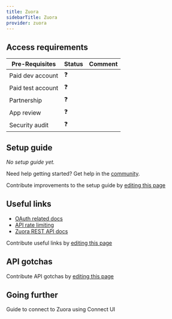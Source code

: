 ```yaml
---
title: Zuora
sidebarTitle: Zuora
provider: zuora
---
```



<Overview />
<PreBuiltTooling />
<PreBuiltUseCases />

## Access requirements
| Pre-Requisites | Status | Comment|
| - | - | - |
| Paid dev account | ❓ |  |
| Paid test account | ❓ |  |
| Partnership | ❓ | |
| App review | ❓ |  |
| Security audit | ❓ | |


## Setup guide

_No setup guide yet._

<Tip>Need help getting started? Get help in the [community](https://nango.dev/slack).</Tip>

<Note>Contribute improvements to the setup guide by [editing this page](https://github.com/nangohq/nango/tree/master/docs-v2/integrations/all/zuora.mdx)</Note>


## Useful links

-   [OAuth related docs](https://developer.zuora.com/v1-api-reference/api/operation/createToken/)
-   [API rate limiting](https://developer.zuora.com/docs/guides/rate-limits/)
-   [Zuora REST API docs](https://developer.zuora.com/v1-api-reference/api/overview/)

<Note>Contribute useful links by [editing this page](https://github.com/nangohq/nango/tree/master/docs-v2/integrations/all/zuora.mdx)</Note>

## API gotchas

<Note>Contribute API gotchas by [editing this page](https://github.com/nangohq/nango/tree/master/docs-v2/integrations/all/zuora.mdx)</Note>

## Going further

<Card title="Connect to Zuora" icon="link" href="/integrations/all/zuora/connect" horizontal>
  Guide to connect to Zuora using Connect UI
</Card>

